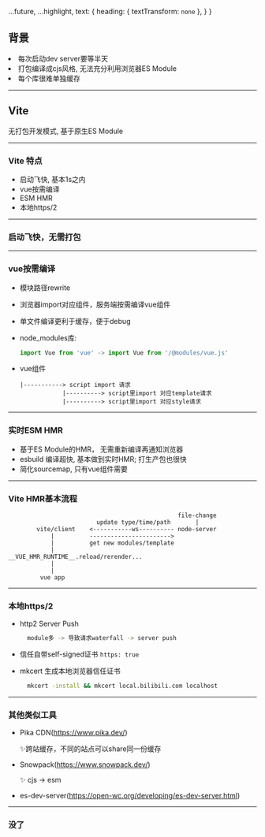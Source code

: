 

<!-- export const theme = yellow-->

  ...future,
  ...highlight,
  text: {
    heading: {
      textTransform: `none`
    },
  }
}

## 背景

<Steps>
  <li>每次启动dev server要等半天</li>
  <li>打包编译成cjs风格, 无法充分利用浏览器ES Module</li>
  <li>每个库很难单独缓存</li>
</Steps>

---

## Vite

<p>无打包开发模式, 基于原生ES Module</p>

---

### Vite 特点

- 启动飞快, 基本1s之内
- vue按需编译
- ESM HMR
- 本地https/2

---

### 启动飞快，无需打包

<ImageUnbundled/>

---

### vue按需编译

- 模块路径rewrite
- 浏览器import对应组件，服务端按需编译vue组件
- 单文件编译更利于缓存，便于debug
- node_modules库:
  ```js
  import Vue from 'vue' -> import Vue from '/@modules/vue.js'
  ```
- vue组件

  ```
  |-----------> script import 请求
              |----------> script里import 对应template请求
              |----------> script里import 对应style请求
  ```


---

### 实时ESM HMR

- 基于ES Module的HMR， 无需重新编译再通知浏览器
- esbuild 编译超快, 基本做到实时HMR; 打生产包也很快
- 简化sourcemap, 只有vue组件需要

---

### Vite HMR基本流程

```
                                                file-change
                         update type/time/path       |
        vite/client    <-----------ws---------- node-server
            |          ----------------------->
            |          get new modules/template
            |
__VUE_HMR_RUNTIME__.reload/rerender...
            |
            |
         vue app
```

---

### 本地https/2

- http2 Server Push

  ```bash
    module多 -> 导致请求waterfall -> server push
  ```
- 信任自带self-signed证书 `https: true`
- mkcert 生成本地浏览器信任证书

  ```bash
    mkcert -install && mkcert local.bilibili.com localhost
  ```

---

### 其他类似工具

- Pika CDN(https://www.pika.dev/)

  ✨跨站缓存，不同的站点可以share同一份缓存

- Snowpack(https://www.snowpack.dev/)

  ✨ cjs -> esm

- es-dev-server(https://open-wc.org/developing/es-dev-server.html)

---

### 没了
